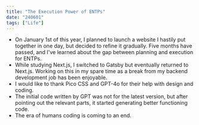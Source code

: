 ```yaml
---
title: "The Execution Power of ENTPs"
date: "240601"
tags: ["Life"]
---
```


- On January 1st of this year, I planned to launch a website I hastily put together in one day, but decided to refine it gradually. Five months have passed, and I've learned about the gap between planning and execution for ENTPs.
- While studying Next.js, I switched to Gatsby but eventually returned to Next.js. Working on this in my spare time as a break from my backend development job has been enjoyable.
- I would like to thank Pico CSS and GPT-4o for their help with design and coding.
- The initial code written by GPT was not for the latest version, but after pointing out the relevant parts, it started generating better functioning code.
- The era of humans coding is coming to an end.
